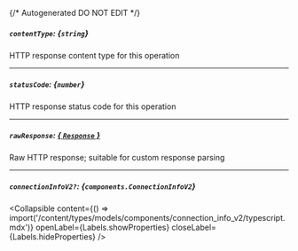 {/* Autogenerated DO NOT EDIT  */}

##### `contentType`: *{`string`}*
HTTP response content type for this operation

---
##### `statusCode`: *{`number`}*
HTTP response status code for this operation

---
##### `rawResponse`: [*{ `Response` }*](https://developer.mozilla.org/en-US/docs/Web/API/Response)
Raw HTTP response; suitable for custom response parsing

---
##### `connectionInfoV2?`: *{`components.ConnectionInfoV2`}*

<Collapsible content={() => import('/content/types/models/components/connection_info_v2/typescript.mdx')} openLabel={Labels.showProperties} closeLabel={Labels.hideProperties} />



